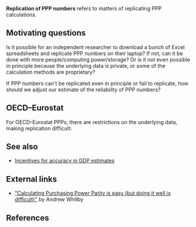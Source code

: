 '''Replication of PPP numbers''' refers to matters of replicating PPP calculations.

==Motivating questions==

Is it possible for an independent researcher to download a bunch of Excel spreadsheets and replicate PPP numbers on their laptop? If not, can it be done with more people/computing power/storage? Or is it not even possible in principle because the underlying data is private, or some of the calculation methods are proprietary?

If PPP numbers can't be replicated even in principle or fail to replicate, how should we adjust our estimate of the reliability of PPP numbers?

==OECD&ndash;Eurostat==

For OECD&ndash;Eurostat PPPs, there are restrictions on the underlying data, making replication difficult:

{{quotation|Underlying the comparison results are other data that users would like to access, such as the average prices used to calculate the PPPs, the individual price observations from which the average prices are derived, the detailed definitions of the products for which the price observation were collected and the PPPs, PLIs, volume measures and expenditure weights for basic headings (the lowest aggregation level for which PPPs are calculated).

Only Eurostat has access to individual price observations. There are no exceptions to this, as individual price observations are covered by confidentiality restrictions . Only Eurostat, the OECD and the [national statistical institutes (NSIs)] of participating countries have unrestricted access to average prices, detailed product definitions and basic h eading data, but other users can obtain special access rights under certain conditions.

The users that can obtain special access rights are those in Commission services (other than Eurostat), in OECD directorates (other than the Statistics Directorate), in government departments of participating countries and in research institutes . Special access rights have to be applied for. This involves providing a project description to Eurostat or the OECD that specifies the data requested and how they will be used a nd then, if the project is considered worthwhile, signing a declaration that states that the data will not be made public in any form and that the results of the research will not be published in more detail than the analytical category level.

The responsibility for granting special access rights is shared between the NSIs of participating countries, Eurostat and the OECD depending on the number of countries involved and on whether the countries are coordinated by Eurostat or by the OECD.<ref>{{cite web |url=http://ec.europa.eu/eurostat/documents/728703/728974/FAQ-PPP.pdf/5a92e63b-1c73-4d15-8acd-f3e5e734cbf2 |title=FAQ about Purchasing Power Parities |date=April 12, 2012 |accessdate=November 11, 2017 |archiveurl=https://web.archive.org/web/20171111022010/http://ec.europa.eu/eurostat/documents/728703/728974/FAQ-PPP.pdf/5a92e63b-1c73-4d15-8acd-f3e5e734cbf2 |archivedate=November 11, 2017 |dead-url=no}}</ref>{{rp|11}}}}

==See also==

* [[Incentives for accuracy in GDP estimates]]

==External links==

* [https://andrewwhitby.com/2016/10/11/calculating-purchasing-power-parity/ "Calculating Purchasing Power Parity is easy (but doing it well is difficult)"] by Andrew Whitby

==References==

{{reflist|30em}}
